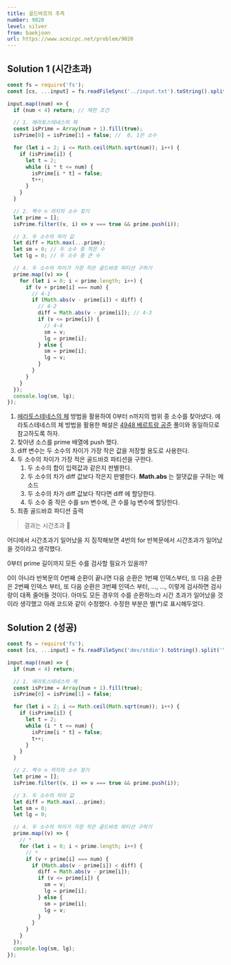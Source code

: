 ```yaml
---
title: 골드바흐의 추측
number: 9020
level: silver
from: baekjoon
url: https://www.acmicpc.net/problem/9020
---
```


## Solution 1 (시간초과)

```js
const fs = require('fs');
const [cs, ...input] = fs.readFileSync('../input.txt').toString().split('\n').map(Number);

input.map((num) => {
  if (num < 4) return; // 제한 조건

  // 1. 에라토스테네스의 체
  const isPrime = Array(num + 1).fill(true);
  isPrime[0] = isPrime[1] = false; //  0, 1은 소수

  for (let i = 2; i <= Math.ceil(Math.sqrt(num)); i++) {
    if (isPrime[i]) {
      let t = 2;
      while (i * t <= num) {
        isPrime[i * t] = false;
        t++;
      }
    }
  }

  // 2. 짝수 n 까지의 소수 찾기
  let prime = [];
  isPrime.filter((v, i) => v === true && prime.push(i));

  // 3. 두 소수의 차이 값
  let diff = Math.max(...prime);
  let sm = 0; // 두 소수 중 작은 수
  let lg = 0; // 두 소수 중 큰 수

  // 4. 두 소수의 차이가 가장 작은 골드바흐 파티션 구하기
  prime.map((v) => {
    for (let i = 0; i < prime.length; i++) {
      if (v + prime[i] === num) {
        // 4-1
        if (Math.abs(v - prime[i]) < diff) {
          // 4-2
          diff = Math.abs(v - prime[i]); // 4-3
          if (v <= prime[i]) {
            // 4-4
            sm = v;
            lg = prime[i];
          } else {
            sm = prime[i];
            lg = v;
          }
        }
      }
    }
  });
  console.log(sm, lg);
});
```

1. [에라토스테네스의 체](https://namu.wiki/w/%EC%97%90%EB%9D%BC%ED%86%A0%EC%8A%A4%ED%85%8C%EB%84%A4%EC%8A%A4%EC%9D%98%20%EC%B2%B4) 방법을 활용하여 0부터 n까지의 범위 중 소수를 찾아냈다. 에라토스테네스의 체 방법을 활용한 해설은 [4948 베르트랑 공준](https://thisyujeong.github.io/TIL/algorithm/baekjoon/4948.html) 풀이와 동일하므로 참고하도록 하자.
2. 찾아낸 소스를 prime 배열에 push 했다.
3. diff 변수는 두 소수의 차이가 가장 작은 값을 저장할 용도로 사용한다.
4. 두 소수의 차이가 가장 적은 골드바흐 파티션을 구한다.
   1. 두 소수의 합이 입력값과 같은지 판별한다.
   2. 두 소수의 차가 diff 값보다 작은지 판별한다. **Math.abs** 는 절댓값을 구하는 메소드
   3. 두 소수의 차가 diff 값보다 작다면 diff 에 할당한다.
   4. 두 소수 중 작은 수를 sm 변수에, 큰 수를 lg 변수에 할당한다.
5. 최종 골드바흐 파디션 출력

> 결과는 시간초과 🥲

어디에서 시간초과기 일어났을 지 짐작해보면 4번의 for 반복문에서 시간초과가 일어났을 것이라고 생각했다.

0부터 prime 길이까지 모든 수를 검사할 필요가 있을까?

0이 아니라 반복문의 0번째 순환이 끝나면 다음 순환은 1번째 인덱스부터, 또 다음 순환은 2번째 인덱스 부터, 또 다음 순환은 3번째 인덱스 부터, ..., ..., 이렇게 검사하면 검사량이 대폭 줄어들 것이다. 아마도 모든 경우의 수를 순환하느라 시간 초과가 일어났을 것이라 생각했고 아래 코드와 같이 수정했다. 수정한 부분은 별(\*)로 표시해두었다.

## Solution 2 (성공)

```js
const fs = require('fs');
const [cs, ...input] = fs.readFileSync('dev/stdin').toString().split('\n').map(Number);

input.map((num) => {
  if (num < 4) return;

  // 1. 에라토스테네스의 체
  const isPrime = Array(num + 1).fill(true);
  isPrime[0] = isPrime[1] = false;

  for (let i = 2; i <= Math.ceil(Math.sqrt(num)); i++) {
    if (isPrime[i]) {
      let t = 2;
      while (i * t <= num) {
        isPrime[i * t] = false;
        t++;
      }
    }
  }

  // 2. 짝수 n 까지의 소수 찾기
  let prime = [];
  isPrime.filter((v, i) => v === true && prime.push(i));

  // 3. 두 소수의 차이 값
  let diff = Math.max(...prime);
  let sm = 0;
  let lg = 0;

  // 4. 두 소수의 차이가 가장 작은 골드바흐 파티션 구하기
  prime.map((v) => {
    // *
    for (let i = 0; i < prime.length; i++) {
      // *
      if (v + prime[i] === num) {
        if (Math.abs(v - prime[i]) < diff) {
          diff = Math.abs(v - prime[i]);
          if (v <= prime[i]) {
            sm = v;
            lg = prime[i];
          } else {
            sm = prime[i];
            lg = v;
          }
        }
      }
    }
  });
  console.log(sm, lg);
});
```
